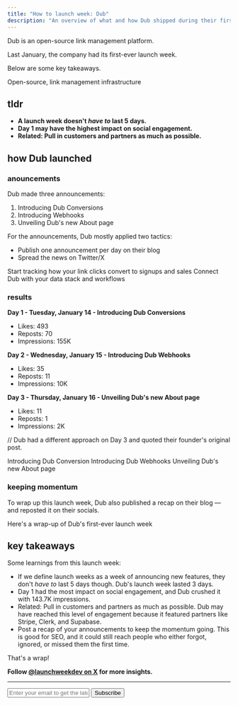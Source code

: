 ```yaml
---
title: "How to launch week: Dub"
description: "An overview of what and how Dub shipped during their first-ever launch week."
---
```


Dub is an open-source link management platform.

Last January, the company had its first-ever launch week.

Below are some key takeaways.

<Card title="Dub.co" href="https://lweek.dev/dub">
    Open-source, link management infrastructure
</Card>

## tldr

- **A launch week doesn't _have to_ last 5 days.**
- **Day 1 may have the highest impact on social engagement.**
- **Related: Pull in customers and partners as much as possible.**

## how Dub launched

### anouncements

Dub made three announcements:

1. Introducing Dub Conversions
2. Introducing Webhooks
3. Unveiling Dub's new About page

For the announcements, Dub mostly applied two tactics:

- Publish one announcement per day on their blog
- Spread the news on Twitter/X

<Card title="Introducing Dub Conversion" href="https://dub.co/blog/introducing-dub-conversions">
    Start tracking how your link clicks convert to signups and sales
</Card>
<Card title="Introducing Dub Webhooks" href="https://dub.co/blog/introducing-webhooks">
    Connect Dub with your data stack and workflows
</Card>

### results

**Day 1 - Tuesday, January 14 - Introducing Dub Conversions**

- Likes: 493
- Reposts: 70
- Impressions: 155K

**Day 2 - Wednesday, January 15 - Introducing Dub Webhooks**

- Likes: 35
- Reposts: 11
- Impressions: 10K

**Day 3 - Thursday, January 16 - Unveiling Dub's new About page**

- Likes: 11
- Reposts: 1
- Impressions: 2K

// Dub had a different approach on Day 3 and quoted their founder's original post.

<Card title="Dub on X — Day 1" href="https://x.com/dubdotco/status/1879220015540699498">
    Introducing Dub Conversion
</Card>
<Card title="Dub on X — Day 2" href="https://x.com/dubdotco/status/1879585699705544906">
    Introducing Dub Webhooks
</Card>
<Card title="Dub on X — Day 3" href="https://x.com/dubdotco/status/1879940156612092302">
    Unveiling Dub's new About page
</Card>

### keeping momentum

To wrap up this launch week, Dub also published a recap on their blog — and reposted it on their socials.

<Card title="Dub Launch Week Recap" href="https://dub.co/blog/launch-week-recap">
    Here's a wrap-up of Dub's first-ever launch week
</Card>

## key takeaways

Some learnings from this launch week:

- If we define launch weeks as a week of announcing new features, they don't _have to_ last 5 days though. Dub's launch week lasted 3 days.
- Day 1 had the most impact on social engagement, and Dub crushed it with 143.7K impressions.
- Related: Pull in customers and partners as much as possible. Dub may have reached this level of engagement because it featured partners like Stripe, Clerk, and Supabase.
- Post a recap of your announcements to keep the momentum going. This is good for SEO, and it could still reach people who either forgot, ignored, or missed them the first time.

That's a wrap! 

**Follow [@launchweekdev on X](https://x.com/launchweekdev) for more insights.**

---

<form
  action="https://buttondown.com/api/emails/embed-subscribe/launchweek.dev"
  method="post"
  target="popupwindow"
  onsubmit="window.open('https://buttondown.com/launchweek.dev', 'popupwindow')"
  class="embeddable-buttondown-form"
>
  <input type="email" name="email" placeholder="Enter your email to get the latest updates" id="bd-email" />
  <input type="submit" value="Subscribe" />
</form>

